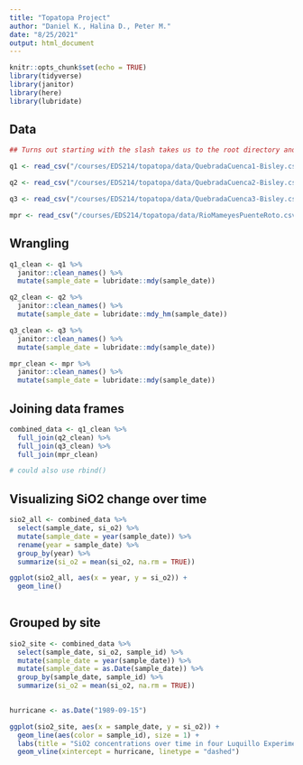 ```yaml
---
title: "Topatopa Project"
author: "Daniel K., Halina D., Peter M."
date: "8/25/2021"
output: html_document
---
```


```r
knitr::opts_chunk$set(echo = TRUE)
library(tidyverse)
library(janitor)
library(here)
library(lubridate)
```

## Data 

```r
## Turns out starting with the slash takes us to the root directory and we can go down the file path from there... getting the dot dots to work was cool too though.

q1 <- read_csv("/courses/EDS214/topatopa/data/QuebradaCuenca1-Bisley.csv", na = c("-9999", ""))

q2 <- read_csv("/courses/EDS214/topatopa/data/QuebradaCuenca2-Bisley.csv", na = c("-9999", ""))

q3 <- read_csv("/courses/EDS214/topatopa/data/QuebradaCuenca3-Bisley.csv", na = c("-9999", ""))

mpr <- read_csv("/courses/EDS214/topatopa/data/RioMameyesPuenteRoto.csv", na = c("-9999", ""))
```

## Wrangling

```r
q1_clean <- q1 %>%
  janitor::clean_names() %>% 
  mutate(sample_date = lubridate::mdy(sample_date)) 

q2_clean <- q2 %>%
  janitor::clean_names() %>% 
  mutate(sample_date = lubridate::mdy_hm(sample_date)) 

q3_clean <- q3 %>%
  janitor::clean_names() %>% 
  mutate(sample_date = lubridate::mdy(sample_date)) 

mpr_clean <- mpr %>%
  janitor::clean_names() %>% 
  mutate(sample_date = lubridate::mdy(sample_date)) 
```

## Joining data frames

```r
combined_data <- q1_clean %>% 
  full_join(q2_clean) %>% 
  full_join(q3_clean) %>% 
  full_join(mpr_clean)

# could also use rbind()
```


## Visualizing SiO2 change over time

```r
sio2_all <- combined_data %>% 
  select(sample_date, si_o2) %>% 
  mutate(sample_date = year(sample_date)) %>% 
  rename(year = sample_date) %>% 
  group_by(year) %>% 
  summarize(si_o2 = mean(si_o2, na.rm = TRUE))

ggplot(sio2_all, aes(x = year, y = si_o2)) +
  geom_line()
  
```

## Grouped by site

```r
sio2_site <- combined_data %>% 
  select(sample_date, si_o2, sample_id) %>% 
  mutate(sample_date = year(sample_date)) %>% 
  mutate(sample_date = as.Date(sample_date)) %>% 
  group_by(sample_date, sample_id) %>% 
  summarize(si_o2 = mean(si_o2, na.rm = TRUE)) 
  

hurricane <- as.Date("1989-09-15")

ggplot(sio2_site, aes(x = sample_date, y = si_o2)) +
  geom_line(aes(color = sample_id), size = 1) +
  labs(title = "SiO2 concentrations over time in four Luquillo Experimental \n Forest watershed study sites") +
  geom_vline(xintercept = hurricane, linetype = "dashed")
```

